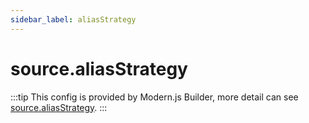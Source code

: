 ```yaml
---
sidebar_label: aliasStrategy
---
```


# source.aliasStrategy

:::tip
This config is provided by Modern.js Builder, more detail can see [source.aliasStrategy](https://modernjs.dev/builder/en/api/config-source.html#sourcealiasstrategy).
:::


<Main />
